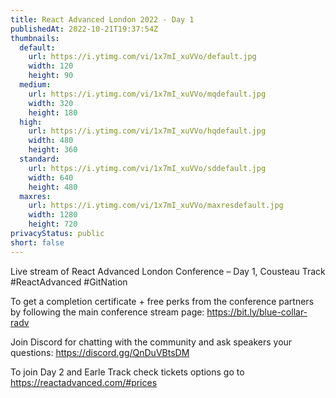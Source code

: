 ```yaml
---
title: React Advanced London 2022 - Day 1
publishedAt: 2022-10-21T19:37:54Z
thumbnails:
  default:
    url: https://i.ytimg.com/vi/1x7mI_xuVVo/default.jpg
    width: 120
    height: 90
  medium:
    url: https://i.ytimg.com/vi/1x7mI_xuVVo/mqdefault.jpg
    width: 320
    height: 180
  high:
    url: https://i.ytimg.com/vi/1x7mI_xuVVo/hqdefault.jpg
    width: 480
    height: 360
  standard:
    url: https://i.ytimg.com/vi/1x7mI_xuVVo/sddefault.jpg
    width: 640
    height: 480
  maxres:
    url: https://i.ytimg.com/vi/1x7mI_xuVVo/maxresdefault.jpg
    width: 1280
    height: 720
privacyStatus: public
short: false
---
```

  
  Live stream of React Advanced London Conference – Day 1, Cousteau Track #ReactAdvanced #GitNation

To get a completion certificate + free perks from the conference partners by following the main conference stream page: https://bit.ly/blue-collar-radv

Join Discord for chatting with the community and ask speakers your questions: https://discord.gg/QnDuVBtsDM

To join Day 2 and Earle Track check tickets options go to https://reactadvanced.com/#prices
  